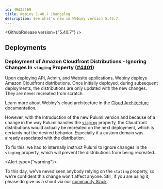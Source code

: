 ```yaml
---
id: 49d22f69
title: Webiny 5.40.7 Changelog
description: See what's new in Webiny version 5.40.7.
---
```


<GithubRelease version={"5.40.7"} />

## Deployments

### Deployment of Amazon Cloudfront Distributions - Ignoring Changes In `staging` Property ([#4401](https://github.com/webiny/webiny-js/pull/4401))

Upon deploying API, Admin, and Website applications, Webiny deploys Amazon Cloudfront distributions. Once initially deployed, during subsequent deployments, the distributions are only updated with the new changes. They are never recreated from scratch.

<Alert>

  Learn more about Webiny's cloud architecture in the [Cloud Architecture](/docs/architecture/introduction) documentation.

</Alert>

However, with the introduction of the new Pulumi version and because of a change in the way Pulumi handles the [`staging`](https://www.pulumi.com/registry/packages/aws/api-docs/cloudfront/distribution/#staging_nodejs) property, the Cloudfront distributions would actually be recreated on the next deployment, which is certainly not the desired behavior. Especially if a custom domain was already associated with the distribution.

To fix this, we had to internally instruct Pulumi to ignore changes in the `staging` property, which will prevent the distributions from being recreated.


<Alert type={"warning"}>

  To this day, we've neved seen anybody relying on the `stating` property, so we're confident this change won't affect anyone. Still, if you are using it, please do give us a shout via our [community Slack](https://www.webiny.com/slack).

</Alert>
